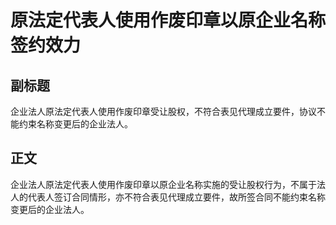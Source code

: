 # 原法定代表人使用作废印章以原企业名称签约效力
## 副标题
企业法人原法定代表人使用作废印章受让股权，不符合表见代理成立要件，协议不能约束名称变更后的企业法人。
## 正文
企业法人原法定代表人使用作废印章以原企业名称实施的受让股权行为，不属于法人的代表人签订合同情形，亦不符合表见代理成立要件，故所签合同不能约束名称变更后的企业法人。